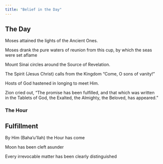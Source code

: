 ```yaml
---
title: "Belief in the Day"
---
```


## The Day

Moses attained the lights of the Ancient Ones.

Moses drank the pure waters of reunion from this cup, by which the seas were set aflame

Mount Sinai circles around the Source of Revelation.

The Spirit (Jesus Christ) calls from the Kingdom "Come, O sons of vanity!"

Hosts of God hastened in longing to meet Him.

Zion cried out, "The promise has been fulfilled, and that which was written in the Tablets of God, the Exalted, the Almighty, the Beloved, has appeared."

### The Hour

## Fulfillment

By Him (Baha'u'llah) the Hour has come

Moon has been cleft asunder

Every irrevocable matter has been clearly distinguished
